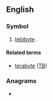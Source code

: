 {{also|Tib|tib}}
==English==

===Symbol===
{{en-symbol}}

# {{lb|en|computing}} [[tebibyte]] {{gloss|2<sup>10</sup> (1024) [[gibibytes]] or 2<sup>40</sup> (1024<sup>4</sup>) [[byte]]s}}.

==== Related terms ====
* [[terabyte]] ([[TB]])

===Anagrams===
* {{anagrams|en|a=bit|B.I.T.|Bti|ITB|TBI|bit}}